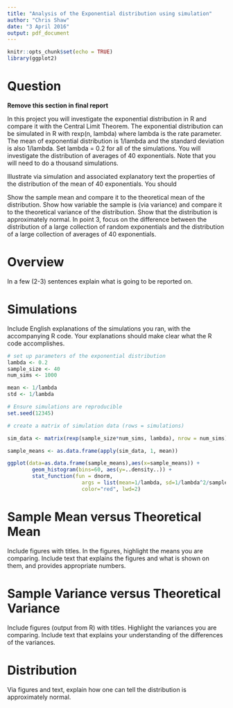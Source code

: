 ```yaml
---
title: "Analysis of the Exponential distribution using simulation"
author: "Chris Shaw"
date: "3 April 2016"
output: pdf_document
---
```


```r
knitr::opts_chunk$set(echo = TRUE)
library(ggplot2)
```


# Question

**Remove this section in final report**

In this project you will investigate the exponential distribution in R and compare it with the Central Limit Theorem. The exponential distribution can be simulated in R with rexp(n, lambda) where lambda is the rate parameter. The mean of exponential distribution is 1/lambda and the standard deviation is also 1/lambda. Set lambda = 0.2 for all of the simulations. You will investigate the distribution of averages of 40 exponentials. Note that you will need to do a thousand simulations.

Illustrate via simulation and associated explanatory text the properties of the distribution of the mean of 40 exponentials. You should

Show the sample mean and compare it to the theoretical mean of the distribution.
Show how variable the sample is (via variance) and compare it to the theoretical variance of the distribution.
Show that the distribution is approximately normal.
In point 3, focus on the difference between the distribution of a large collection of random exponentials and the distribution of a large collection of averages of 40 exponentials.

# Overview

In a few (2-3) sentences explain what is going to be reported on.

# Simulations

Include English explanations of the simulations you ran, with the accompanying R code. Your explanations should make clear what the R code accomplishes.


```r

# set up parameters of the exponential distribution
lambda <- 0.2
sample_size <- 40
num_sims <- 1000

mean <- 1/lambda
std <- 1/lambda

# Ensure simulations are reproducible
set.seed(12345)

# create a matrix of simulation data (rows = simulations)

sim_data <- matrix(rexp(sample_size*num_sims, lambda), nrow = num_sims)

sample_means <- as.data.frame(apply(sim_data, 1, mean))

ggplot(data=as.data.frame(sample_means),aes(x=sample_means)) +
        geom_histogram(bins=60, aes(y=..density..)) +
        stat_function(fun = dnorm, 
                        args = list(mean=1/lambda, sd=1/lambda^2/sample_size), 
                        color="red", lwd=2)


```






# Sample Mean versus Theoretical Mean

Include figures with titles. In the figures, highlight the means you are comparing. Include text that explains the figures and what is shown on them, and provides appropriate numbers.

# Sample Variance versus Theoretical Variance
Include figures (output from R) with titles. Highlight the variances you are comparing. Include text that explains your understanding of the differences of the variances.

# Distribution

Via figures and text, explain how one can tell the distribution is approximately normal.


